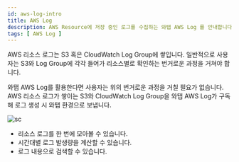 ```yaml
---
id: aws-log-intro
title: AWS Log
description: AWS Resource에 저장 중인 로그를 수집하는 와탭 AWS Log 를 안내합니다.
tags: [ AWS Log ]
---
```

<!-- displayed_sidebar: awslogSidebar
hide_table_of_contents: false -->
<!-- 개요 페이지 현재 공백 -->
<!-- 임시
와탭 AWS Log는 AWS Resource들의 로그를 수집하여 WhaTap 환경에 보냅니다.

![sc](/img/aws-log-intro.png)

:::note
와탭 AWS Log는 AWS Resource들의 로그가 쌓이는 S3, CloudWatch Log Group을 구독해 로그 생성 시 WhaTap 환경으로 보내줍니다.
:::
-->

AWS 리소스 로그는 S3 혹은 CloudWatch Log Group에 쌓입니다. 일반적으로 사용자는 S3와 Log Group에 각각 들어가 리소스별로 확인하는 번거로운 과정을 거쳐야 합니다. 

와탭 AWS Log를 활용한다면 사용자는 위의 번거로운 과정을 거칠 필요가 없습니다. AWS 리소스 로그가 쌓이는 S3와 CloudWatch Log Group을 와탭 AWS Log가 구독해 로그 생성 시 와탭 환경으로 보냅니다. 

![sc](/img/aws-log-intro.png)

* 리소스 로그를 한 번에 모아볼 수 있습니다.
* 시간대별 로그 발생량을 계산할 수 있습니다.
* 로그 내용으로 검색할 수 있습니다.

<!--
와탭 AWS Log는 AWS 리소스 로그가 쌓이는 S3와 CloudWatch LogGroup을 구독해 로그 생성 시 와탭 환경으로 보냅니다.
-->
